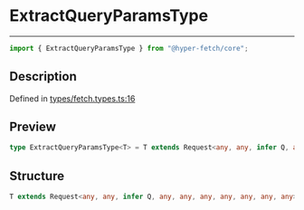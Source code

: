 # ExtractQueryParamsType

<div class="api-docs__separator" data-reactroot="">

---

</div><div class="api-docs__import" data-reactroot="">

```ts
import { ExtractQueryParamsType } from "@hyper-fetch/core";
```

</div><div class="api-docs__section">

## Description

</div><div class="api-docs__description"><span class="api-docs__do-not-parse">

</span></div><p class="api-docs__definition">

Defined in
[types/fetch.types.ts:16](https://github.com/BetterTyped/hyper-fetch/blob/c44d728f/packages/core/src/types/fetch.types.ts#L16)

</p><div class="api-docs__section">

## Preview

</div><div class="api-docs__preview type single">

```ts
type ExtractQueryParamsType<T> = T extends Request<any, any, infer Q, any, any, any, any, any, any, any> ? Q : never;
```

</div><div class="api-docs__section">

## Structure

</div><div class="api-docs__returns">

```ts
T extends Request<any, any, infer Q, any, any, any, any, any, any, any> ? Q : never
```

</div>
